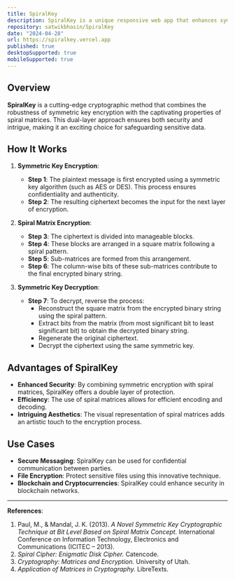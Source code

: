 ```yaml
---
title: SpiralKey
description: SpiralKey is a unique responsive web app that enhances symmetric encryption with a touch of magic
repository: satwikbhasin/SpiralKey
date: "2024-04-28"
url: https://spiralkey.vercel.app
published: true
desktopSupported: true
mobileSupported: true
---
```


## Overview
**SpiralKey** is a cutting-edge cryptographic method that combines the robustness of symmetric key encryption with the captivating properties of spiral matrices. This dual-layer approach ensures both security and intrigue, making it an exciting choice for safeguarding sensitive data.

## How It Works
1. **Symmetric Key Encryption**:
   - **Step 1**: The plaintext message is first encrypted using a symmetric key algorithm (such as AES or DES). This process ensures confidentiality and authenticity.
   - **Step 2**: The resulting ciphertext becomes the input for the next layer of encryption.

2. **Spiral Matrix Encryption**:
   - **Step 3**: The ciphertext is divided into manageable blocks.
   - **Step 4**: These blocks are arranged in a square matrix following a spiral pattern.
   - **Step 5**: Sub-matrices are formed from this arrangement.
   - **Step 6**: The column-wise bits of these sub-matrices contribute to the final encrypted binary string.

3. **Symmetric Key Decryption**:
   - **Step 7**: To decrypt, reverse the process:
     - Reconstruct the square matrix from the encrypted binary string using the spiral pattern.
     - Extract bits from the matrix (from most significant bit to least significant bit) to obtain the decrypted binary string.
     - Regenerate the original ciphertext.
     - Decrypt the ciphertext using the same symmetric key.

## Advantages of SpiralKey
- **Enhanced Security**: By combining symmetric encryption with spiral matrices, SpiralKey offers a double layer of protection.
- **Efficiency**: The use of spiral matrices allows for efficient encoding and decoding.
- **Intriguing Aesthetics**: The visual representation of spiral matrices adds an artistic touch to the encryption process.

## Use Cases
- **Secure Messaging**: SpiralKey can be used for confidential communication between parties.
- **File Encryption**: Protect sensitive files using this innovative technique.
- **Blockchain and Cryptocurrencies**: SpiralKey could enhance security in blockchain networks.

---

**References**:
1. Paul, M., & Mandal, J. K. (2013). *A Novel Symmetric Key Cryptographic Technique at Bit Level Based on Spiral Matrix Concept.* International Conference on Information Technology, Electronics and Communications (ICITEC – 2013).
2. *Spiral Cipher: Enigmatic Disk Cipher.* Catencode.
3. *Cryptography: Matrices and Encryption.* University of Utah.
4. *Application of Matrices in Cryptography.* LibreTexts.